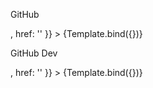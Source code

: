 
<Meta title="atoms/SocialMediaButton" component={SocialMediaButton} />


GitHub

<Canvas>
    <Story
        name="Github"
        args={{
            label: "GitHub",
            icon: <Github width={20} height={20}/>,
            href: ''
        }}
    >
        {Template.bind({})}
    </Story>
</Canvas>

GitHub Dev

<Canvas>
    <Story
        name="DevGithub"
        args={{
            label: "GitHub DEV",
            icon: <RoadBlock width={20} height={20}/>,
            href: ''
        }}
    >
        {Template.bind({})}
    </Story>
</Canvas>